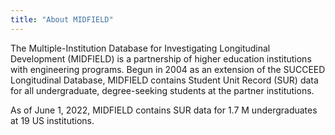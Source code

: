 ```yaml
---
title: "About MIDFIELD"
---
```


The Multiple-Institution Database for Investigating Longitudinal Development (MIDFIELD) is a partnership of higher education institutions with engineering programs. Begun in 2004 as an extension of the SUCCEED Longitudinal Database, MIDFIELD contains Student Unit Record (SUR) data for all undergraduate, degree-seeking students at the partner institutions. 

As of June 1, 2022, MIDFIELD contains SUR data for 1.7 M undergraduates at 19 US institutions. 
